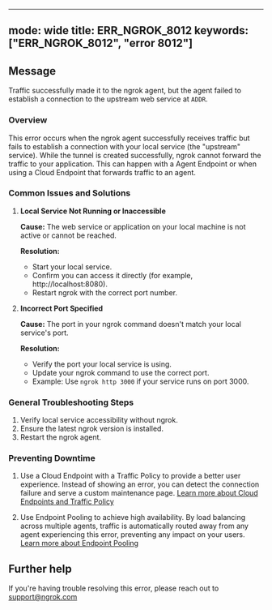 
---
mode: wide
title: ERR_NGROK_8012
keywords: ["ERR_NGROK_8012", "error 8012"]
---

## Message
Traffic successfully made it to the ngrok agent, but the agent failed to establish a connection to the upstream web service at `ADDR`.



### Overview

This error occurs when the ngrok agent successfully receives traffic but fails to establish a connection with your local service (the "upstream" service). While the tunnel is created successfully, ngrok cannot forward the traffic to your application. This can happen with a Agent Endpoint or when using a Cloud Endpoint that forwards traffic to an agent.

### Common Issues and Solutions

1. **Local Service Not Running or Inaccessible**

   **Cause:** The web service or application on your local machine is not active or cannot be reached.

   **Resolution:**
   - Start your local service.
   - Confirm you can access it directly (for example, http://localhost:8080).
   - Restart ngrok with the correct port number.

2. **Incorrect Port Specified**

   **Cause:** The port in your ngrok command doesn't match your local service's port.

   **Resolution:**
   - Verify the port your local service is using.
   - Update your ngrok command to use the correct port.
   - Example: Use `ngrok http 3000` if your service runs on port 3000.

### General Troubleshooting Steps

1. Verify local service accessibility without ngrok.
2. Ensure the latest ngrok version is installed.
3. Restart the ngrok agent.

### Preventing Downtime

1. Use a Cloud Endpoint with a Traffic Policy to provide a better user experience. Instead of showing an error, you can detect the connection failure and serve a custom maintenance page. [Learn more about Cloud Endpoints and Traffic Policy](/universal-gateway/cloud-endpoints/)

2. Use Endpoint Pooling to achieve high availability. By load balancing across multiple agents, traffic is automatically routed away from any agent experiencing this error, preventing any impact on your users. [Learn more about Endpoint Pooling](/universal-gateway/endpoint-pooling/)


## Further help
If you're having trouble resolving this error, please reach out to [support@ngrok.com](mailto:support@ngrok.com?subject=Help%20with%20ERR_NGROK_8012)


